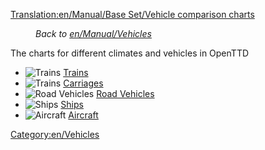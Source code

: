 [[Translation:en/Manual/Base Set/Vehicle comparison charts]]

:''Back to [[en/Manual/Vehicles]]''

The charts for different climates and vehicles in OpenTTD

*[[File:en/Manual html m16a497ce.png|Trains]] [[en/Manual/Base Set/Trains/Train Comparison|Trains]]
*[[File:en/Manual html m16a497ce.png|Trains]] [[en/Manual/Base Set/Trains/Carriages Comparison|Carriages]]
*[[File:en/Manual html m3518e48c.png|Road Vehicles]] [[en/Manual/Base Set/Road Vehicles/Road vehicle comparison|Road Vehicles]]
*[[File:en/Manual html 53123a33.png|Ships]] [[en/Manual/Base Set/Ships/Ship Comparison|Ships]]
*[[File:en/Manual html 442702e6.png|Aircraft]] [[en/Manual/Base Set/Aircraft/Air Comparison|Aircraft]]

[[Category:en/Vehicles]]